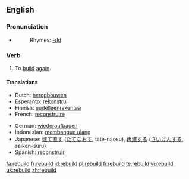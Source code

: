 ==English==
=== Pronunciation ===
*{{IPA|/'riːbɪld/}}
*:Rhymes: [[Rhymes:English:-ɪld|-ɪld]]

=== Verb ===
{{en-verb|rebuilds|rebuilding|rebuilt|rebuilt}}

# To [[build]] [[again]].

==== Translations ====
{{trans-top|to build again}}
*Dutch: [[heropbouwen]]
*Esperanto: [[rekonstrui]]
*Finnish: [[uudelleenrakentaa]]
*French: [[reconstruire]]
{{tans-mid}}
*German: [[wiederaufbauen]]
*Indonesian: [[bangun ulang|membangun ulang]]
*Japanese: [[建て直す]] ([[たてなおす]], tate-naosu), [[再建]]する ([[さいけん]]する, saiken-suru)
*Spanish: [[reconstruir]]
{{trans-bottom}}

[[fa:rebuild]]
[[fr:rebuild]]
[[id:rebuild]]
[[pl:rebuild]]
[[fi:rebuild]]
[[te:rebuild]]
[[vi:rebuild]]
[[uk:rebuild]]
[[zh:rebuild]]